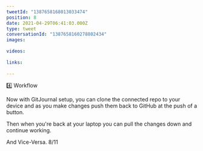 ```yaml
---
tweetId: "1387658168013033474"
position: 8
date: 2021-04-29T06:41:03.000Z
type: tweet
conversationId: "1387658160278802434"
images:
  
videos:
  
links:
  
---
```

4️⃣ Workflow

Now with GitJournal setup, you can clone the connected repo to your device and as you make changes push them back to GitHub at the push of a button.

Then when you're back at your laptop you can pull the changes down and continue working.

And Vice-Versa. 8/11
